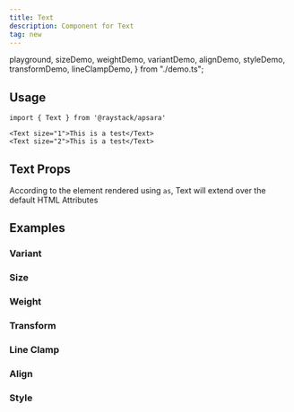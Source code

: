 ```yaml
---
title: Text
description: Component for Text
tag: new
---
```


  playground,
  sizeDemo,
  weightDemo,
  variantDemo,
  alignDemo,
  styleDemo,
  transformDemo,
  lineClampDemo,
} from "./demo.ts";

<Demo data={playground} />

## Usage

```tsx
import { Text } from '@raystack/apsara'

<Text size="1">This is a test</Text>
<Text size="2">This is a test</Text>
```

## Text Props

According to the element rendered using `as`, Text will extend over the default HTML Attributes

<auto-type-table path="./props.ts" name="TextProps" />

## Examples

### Variant

<Demo data={variantDemo} />

### Size

<Demo data={sizeDemo} />

### Weight

<Demo data={weightDemo} />

### Transform

<Demo data={transformDemo} />

### Line Clamp

<Demo data={lineClampDemo} />

### Align

<Demo data={alignDemo} />

### Style

<Demo data={styleDemo} />
